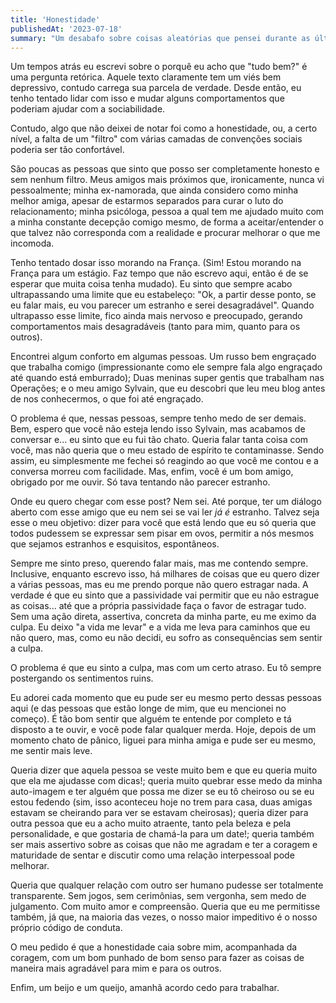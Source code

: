 ```yaml
---
title: 'Honestidade'
publishedAt: '2023-07-18'
summary: "Um desabafo sobre coisas aleatórias que pensei durante as últimas semanas"
---
```


Um tempos atrás eu escrevi sobre o porquê eu acho que "tudo bem?" é uma pergunta retórica. Aquele texto claramente tem um viés bem depressivo, contudo carrega sua parcela de verdade. Desde então, eu tenho tentado lidar com isso e mudar alguns comportamentos que poderiam ajudar com a sociabilidade.

Contudo, algo que não deixei de notar foi como a honestidade, ou, a certo nível, a falta de um "filtro" com várias camadas de convenções sociais poderia ser tão confortável.

São poucas as pessoas que sinto que posso ser completamente honesto e sem nenhum filtro. Meus amigos mais próximos que, ironicamente, nunca vi pessoalmente; minha ex-namorada, que ainda considero como minha melhor amiga, apesar de estarmos separados para curar o luto do relacionamento; minha psicóloga, pessoa a qual tem me ajudado muito com a minha constante decepção comigo mesmo, de forma a aceitar/entender o que talvez não corresponda com a realidade e procurar melhorar o que me incomoda.

Tenho tentado dosar isso morando na França. (Sim! Estou morando na França para um estágio. Faz tempo que não escrevo aqui, então é de se esperar que muita coisa tenha mudado). Eu sinto que sempre acabo ultrapassando uma limite que eu estabeleço: "Ok, a partir desse ponto, se eu falar mais, eu vou parecer um estranho e serei desagradável". Quando ultrapasso esse limite, fico ainda mais nervoso e preocupado, gerando comportamentos mais desagradáveis (tanto para mim, quanto para os outros).

Encontrei algum conforto em algumas pessoas. Um russo bem engraçado que trabalha comigo (impressionante como ele sempre fala algo engraçado até quando está emburrado); Duas meninas super gentis que trabalham nas Operações; e o meu amigo Sylvain, que eu descobri que leu meu blog antes de nos conhecermos, o que foi até engraçado.

O problema é que, nessas pessoas, sempre tenho medo de ser demais. Bem, espero que você não esteja lendo isso Sylvain, mas acabamos de conversar e... eu sinto que eu fui tão chato. Queria falar tanta coisa com você, mas não queria que o meu estado de espírito te contaminasse. Sendo assim, eu simplesmente me fechei só reagindo ao que você me contou e a conversa morreu com facilidade. Mas, enfim, você é um bom amigo, obrigado por me ouvir. Só tava tentando não parecer estranho.

Onde eu quero chegar com esse post? Nem sei. Até porque, ter um diálogo aberto com esse amigo que eu nem sei se vai ler *já é* estranho. Talvez seja esse o meu objetivo: dizer para você que está lendo que eu só queria que todos pudessem se expressar sem pisar em ovos, permitir a nós mesmos que sejamos estranhos e esquisitos, espontâneos.

Sempre me sinto preso, querendo falar mais, mas me contendo sempre. Inclusive, enquanto escrevo isso, há milhares de coisas que eu quero dizer a várias pessoas, mas eu me prendo porque não quero estragar nada. A verdade é que eu sinto que a passividade vai permitir que eu não estrague as coisas... até que a própria passividade faça o favor de estragar tudo. Sem uma ação direta, assertiva, concreta da minha parte, eu me eximo da culpa. Eu deixo "a vida me levar" e a vida me leva para caminhos que eu não quero, mas, como eu não decidi, eu sofro as consequências sem sentir a culpa.

O problema é que eu sinto a culpa, mas com um certo atraso. Eu tô sempre postergando os sentimentos ruins.

Eu adorei cada momento que eu pude ser eu mesmo perto dessas pessoas aqui (e das pessoas que estão longe de mim, que eu mencionei no começo). É tão bom sentir que alguém te entende por completo e tá disposto a te ouvir, e você pode falar qualquer merda. Hoje, depois de um momento chato de pânico, liguei para minha amiga e pude ser eu mesmo, me sentir mais leve.

Queria dizer que aquela pessoa se veste muito bem e que eu queria muito que ela me ajudasse com dicas!; queria muito quebrar esse medo da minha auto-imagem e ter alguém que possa me dizer se eu tô cheiroso ou se eu estou fedendo (sim, isso aconteceu hoje no trem para casa, duas amigas estavam se cheirando para ver se estavam cheirosas); queria dizer para outra pessoa que eu a acho muito atraente, tanto pela beleza e pela personalidade, e que gostaria de chamá-la para um date!; queria também ser mais assertivo sobre as coisas que não me agradam e ter a coragem e maturidade de sentar e discutir como uma relação interpessoal pode melhorar.

Queria que qualquer relação com outro ser humano pudesse ser totalmente transparente. Sem jogos, sem cerimônias, sem vergonha, sem medo de julgamento. Com muito amor e compreensão. Queria que eu me permitisse também, já que, na maioria das vezes, o nosso maior impeditivo é o nosso próprio código de conduta.

O meu pedido é que a honestidade caia sobre mim, acompanhada da coragem, com um bom punhado de bom senso para fazer as coisas de maneira mais agradável para mim e para os outros.

Enfim, um beijo e um queijo, amanhã acordo cedo para trabalhar.
